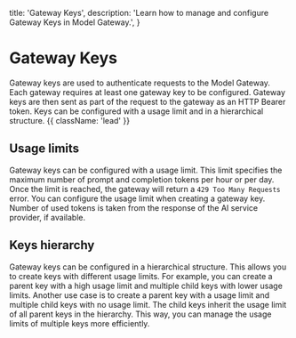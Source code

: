
  title: 'Gateway Keys',
  description:
    'Learn how to manage and configure Gateway Keys in Model Gateway.',
}

# Gateway Keys

Gateway keys are used to authenticate requests to the Model Gateway. Each gateway requires at least one gateway key to be configured. Gateway keys are then sent as part of the request to the gateway as an HTTP Bearer token. Keys can be configured with a usage limit and in a hierarchical structure. {{ className: 'lead' }}

## Usage limits

Gateway keys can be configured with a usage limit. This limit specifies the maximum number of prompt and completion tokens per hour or per day. Once the limit is reached, the gateway will return a `429 Too Many Requests` error. You can configure the usage limit when creating a gateway key. Number of used tokens is taken from the response of the AI service provider, if available.

## Keys hierarchy

Gateway keys can be configured in a hierarchical structure. This allows you to create keys with different usage limits. For example, you can create a parent key with a high usage limit and multiple child keys with lower usage limits. Another use case is to create a parent key with a usage limit and multiple child keys with no usage limit. The child keys inherit the usage limit of all parent keys in the hierarchy. This way, you can manage the usage limits of multiple keys more efficiently.
